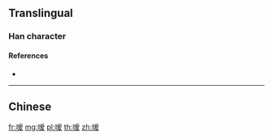 {{also|噯}}
==Translingual==

===Han character===
{{Han char|rn=30|rad=口|as=10|sn=13|four=|canj=RBBE,XRBBE|ids=⿰口爱}}

====References====
* {{Han ref|kx=0204.111|hdz=10669.080|uh=55F3}}

----

==Chinese==
{{zh-see|噯}}

[[fr:嗳]]
[[mg:嗳]]
[[pl:嗳]]
[[th:嗳]]
[[zh:嗳]]